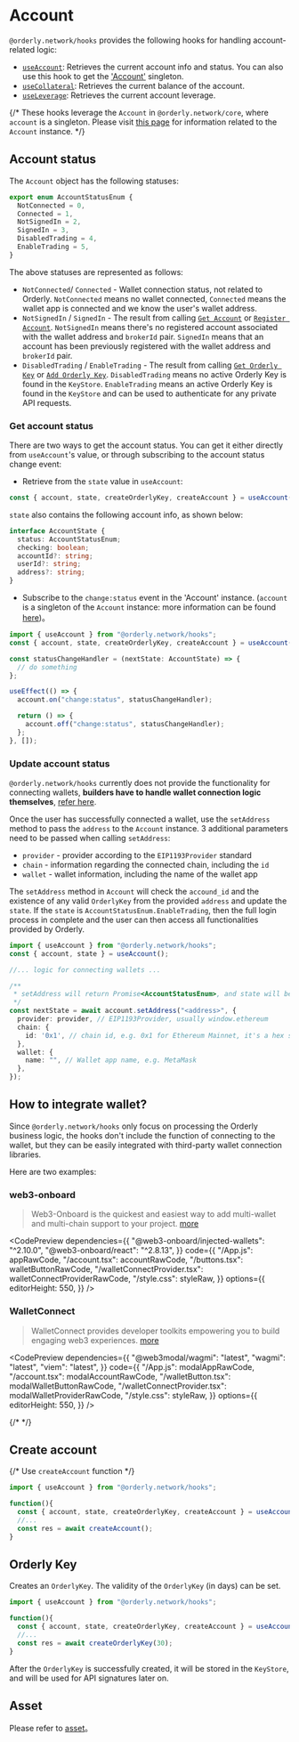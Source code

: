 






# Account

`@orderly.network/hooks` provides the following hooks for handling account-related logic:

- [`useAccount`](/apis/modules/__orderly_network___hooks/useAccount): Retrieves the current account info and status. You can also use this hook to get the ['Account'](/apis/modules/__orderly_network___core/Account) singleton.
- [`useCollateral`](/apis/modules/__orderly_network___hooks/useCollateral): Retrieves the current balance of the account.
- [`useLeverage`](/apis/modules/__orderly_network___hooks/useLeverage): Retrieves the current account leverage.

{/* These hooks leverage the `Account` in `@orderly.network/core`, where `account` is a singleton. Please visit [this page](/apis/modules/__orderly_network___hooks/Account) for information related to the `Account` instance. */}

## Account status

The `Account` object has the following statuses:

```typescript
export enum AccountStatusEnum {
  NotConnected = 0,
  Connected = 1,
  NotSignedIn = 2,
  SignedIn = 3,
  DisabledTrading = 4,
  EnableTrading = 5,
}
```

The above statuses are represented as follows:

- `NotConnected`/ `Connected` - Wallet connection status, not related to Orderly. `NotConnected` means no wallet connected, `Connected` means the wallet app is connected and we know the user's wallet address.
- `NotSignedIn` / `SignedIn` - The result from calling [`Get Account`](https://docs-api-evm.orderly.network/#restful-api-public-get-account) or [`Register Account`](https://docs-api-evm.orderly.network/#restful-api-public-register-account). `NotSignedIn` means there's no registered account associated with the wallet address and `brokerId` pair. `SignedIn` means that an account has been previously registered with the wallet address and `brokerId` pair.
- `DisabledTrading` / `EnableTrading` - The result from calling [`Get Orderly Key`](https://docs-api-evm.orderly.network/#restful-api-public-get-orderly-key) or [`Add Orderly Key`](https://docs-api-evm.orderly.network/#restful-api-public-add-orderly-key). `DisabledTrading` means no active Orderly Key is found in the `KeyStore`. `EnableTrading` means an active Orderly Key is found in the `KeyStore` and can be used to authenticate for any private API requests.

### Get account status

There are two ways to get the account status. You can get it either directly from `useAccount`'s value, or through subscribing to the account status change event:

- Retrieve from the `state` value in `useAccount`:

```typescript /state/
const { account, state, createOrderlyKey, createAccount } = useAccount();
```

`state` also contains the following account info, as shown below:

```typescript
interface AccountState {
  status: AccountStatusEnum;
  checking: boolean;
  accountId?: string;
  userId?: string;
  address?: string;
}
```

- Subscribe to the `change:status` event in the 'Account' instance. (`account` is a singleton of the `Account` instance: more information can be found [here](/apis/modules/__orderly_network___core/Account))。

```typescript /account/
import { useAccount } from "@orderly.network/hooks";
const { account, state, createOrderlyKey, createAccount } = useAccount();

const statusChangeHandler = (nextState: AccountState) => {
  // do something
};

useEffect(() => {
  account.on("change:status", statusChangeHandler);

  return () => {
    account.off("change:status", statusChangeHandler);
  };
}, []);
```

### Update account status

`@orderly.network/hooks` currently does not provide the functionality for connecting wallets, **builders have to handle wallet connection logic themselves**, [refer here](#how-to-integrate-wallet).

Once the user has successfully connected a wallet, use the `setAddress` method to pass the `address` to the `Account` instance. 3 additional parameters need to be passed when calling `setAddress`:

- `provider` - provider according to the `EIP1193Provider` standard
- `chain` - information regarding the connected chain, including the `id`
- `wallet` - wallet information, including the name of the wallet app

The `setAddress` method in `Account` will check the `accound_id` and the existence of any valid `OrderlyKey` from the provided `address` and update the `state`. If the `state` is `AccountStatusEnum.EnableTrading`, then the full login process in complete and the user can then access all functionalities provided by Orderly.

```typescript /account/
import { useAccount } from "@orderly.network/hooks";
const { account, state } = useAccount();

//... logic for connecting wallets ...

/**
 * setAddress will return Promise<AccountStatusEnum>, and state will be updated
 */
const nextState = await account.setAddress("<address>", {
  provider: provider, // EIP1193Provider, usually window.ethereum
  chain: {
    id: '0x1', // chain id, e.g. 0x1 for Ethereum Mainnet, it's a hex string
  },
  wallet: {
    name: "", // Wallet app name, e.g. MetaMask
  },
});
```

## How to integrate wallet?

Since `@orderly.network/hooks` only focus on processing the Orderly business logic, the hooks don't include the function of connecting to the wallet, but they can be easily integrated with third-party wallet connection libraries.

Here are two examples:

### web3-onboard

> Web3-Onboard is the quickest and easiest way to add multi-wallet and multi-chain support to your project. [more](https://onboard.blocknative.com/docs/modules/react)

<CodePreview
  dependencies={{
    "@web3-onboard/injected-wallets": "^2.10.0",
    "@web3-onboard/react": "^2.8.13",
  }}
  code={{
    "/App.js": appRawCode,
    "/account.tsx": accountRawCode,
    "/buttons.tsx": walletButtonRawCode,
    "/walletConnectProvider.tsx": walletConnectProviderRawCode,
    "/style.css": styleRaw,
  }}
  options={{
    editorHeight: 550,
  }}
/>

### WalletConnect

> WalletConnect provides developer toolkits empowering you to build engaging web3 experiences. [more](https://docs.walletconnect.com/)

<CodePreview
  dependencies={{
    "@web3modal/wagmi": "latest",
    "wagmi": "latest",
    "viem": "latest",
  }}
  code={{
    "/App.js": modalAppRawCode,
    "/account.tsx": modalAccountRawCode,
    "/walletButton.tsx": modalWalletButtonRawCode,
    "/walletConnectProvider.tsx": modalWalletProviderRawCode,
    "/style.css": styleRaw,
  }}
  options={{
    editorHeight: 550,
  }}
/>


{/* <CodeLive code={accountStateRaw} isPrivate /> */}

## Create account

{/* Use `createAccount` function */}

```typescript /createAccount/
import { useAccount } from "@orderly.network/hooks";

function(){
  const { account, state, createOrderlyKey, createAccount } = useAccount();
  //...
  const res = await createAccount();
}
```

## Orderly Key

Creates an `OrderlyKey`. The validity of the `OrderlyKey` (in days) can be set.

```typescript /createOrderlyKey/
import { useAccount } from "@orderly.network/hooks";

function(){
  const { account, state, createOrderlyKey, createAccount } = useAccount();
  //...
  const res = await createOrderlyKey(30);
}
```

After the `OrderlyKey` is successfully created, it will be stored in the `KeyStore`, and will be used for API signatures later on.

## Asset

Please refer to [asset](/docs/hooks/assets)。
